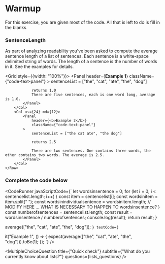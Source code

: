 
# Warmup
>
For this exercise, you are given most of the code.
All that is left to do is fill in the blanks.

>
### SentenceLength
>
As part of analyzing readability you've been asked to compute the average sentence length of a list of sentences.
Each sentence is a white-space delimited string of words. <Highlight>The length of a sentence is the number of words in it.
See the examples for details. </Highlight>


<Grid style={{width: "100%"}}>
    <Row>
        <Col xs={24} md={12}>
            <Panel
                header={<b>Example 1</b>}
                className={"code-text-panel"}
            >
                sentenceList = ["the", "cat", "ate", "the", "dog"]

                returns 1.0
                There are five sentences, each is one word long, average is 1.0.
            </Panel>
        </Col>
        <Col xs={24} md={12}>
            <Panel
                header={<b>Example 2</b>}
                className={"code-text-panel"}
            >
                sentenceList = ["the cat ate", "the dog"]

                returns 2.5

                There are two sentences. One contains three words, the other contains two words. The average is 2.5.
            </Panel>
        </Col>
    </Row>
</Grid>

### Complete the code below

>

<CodeRunner
    javaScriptCode={`
  let wordsinsentence = 0;
  for (let i = 0; i < sentencelist.length; i++) {
    const item = sentencelist[i];
    const wordsinitem = item.split(" ");
    const wordsinindividualsentence = wordsinitem.length;
    // MODIFY HERE ... WHAT IS NECESSARY TO HAPPEN TO wordsinsentence?
  }
  const numberofsentences = sentencelist.length;
  const result = wordsinsentence / numberofsentences;
  console.log(result);
  return result;
}

average(["the", "cat", "ate", "the", "dog"]);
`}
    testCode={`

it("Example 1", () => {
  expect(average(["the", "cat", "ate", "the", "dog"])).toBe(1);
});
`}
/>

<Divider/>

<MultipleChoiceQuestion
    title={"Quick check"}
    subtitle={"What do you currently know about lists?"}
    questions={lists_questions}
/>
